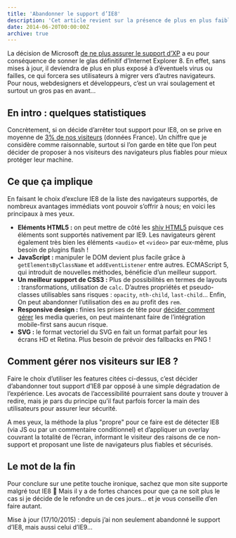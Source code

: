 ```yaml
---
title: 'Abandonner le support d’IE8'
description: 'Cet article revient sur la présence de plus en plus faible d’Internet Explorer 8 dans le paysage web ainsi que ses implications pour nous, webdesigners.'
date: 2014-06-20T00:00:00Z
archive: true
---
```


La décision de Microsoft [de ne plus assurer le support d’XP](http://windows.microsoft.com/fr-fr/windows/end-support-help) a eu pour conséquence de sonner le glas définitif d’Internet Explorer 8. En effet, sans mises à jour, il deviendra de plus en plus exposé à d’éventuels virus ou failles, ce qui forcera ses utilisateurs à migrer vers d’autres navigateurs. Pour nous, webdesigners et développeurs, c’est un vrai soulagement et surtout un gros pas en avant…

## En intro : quelques statistiques

Concrètement, si on décide d’arrêter tout support pour IE8, on se prive en moyenne de [3% de nos visiteurs](http://gs.statcounter.com/#desktop-browser_version_partially_combined-FR-monthly-201404-201406-bar) (données France). Un chiffre que je considère comme raisonnable, surtout si l’on garde en tête que l’on peut décider de proposer à nos visiteurs des navigateurs plus fiables pour mieux protéger leur machine.

## Ce que ça implique

En faisant le choix d’exclure IE8 de la liste des navigateurs supportés, de nombreux avantages immédiats vont pouvoir s’offrir à nous; en voici les principaux à mes yeux.

- **Eléments HTML5 :** on peut mettre de côté les [shiv HTML5](https://code.google.com/p/html5shiv/) puisque ces éléments sont supportés nativement par IE9. Les navigateurs gèrent également très bien les éléments `<audio>` et `<video>` par eux-même, plus besoin de plugins flash !
- **JavaScript :** manipuler le DOM devient plus facile grâce à `getElementsByClassName` et `addEventListener` entre autres. ECMAScript 5, qui introduit de nouvelles méthodes, bénéficie d’un meilleur support.
- **Un meilleur support de CSS3 :** Plus de possibilités en termes de layouts : transformations, utilisation de `calc`. D’autres propriétés et pseudo-classes utilisables sans risques : `opacity`, `nth-child`, `last-child`… Enfin, On peut abandonner l’utilisation des `em` au profit des `rem`.
- **Responsive design :** finies les prises de tête pour [décider comment gérer](/articles/les-anciens-navigateurs/) les media queries, on peut maintenant faire de l’intégration mobile-first sans aucun risque.
- **SVG :** le format vectoriel du SVG en fait un format parfait pour les écrans HD et Retina. Plus besoin de prévoir des fallbacks en PNG !

## Comment gérer nos visiteurs sur IE8 ?

Faire le choix d’utiliser les features citées ci-dessus, c’est décider d’abandonner tout support d’IE8 par opposé à une simple dégradation de l’expérience. Les avocats de l’accessibilité pourraient sans doute y trouver à redire, mais je pars du principe qu’il faut parfois forcer la main des utilisateurs pour assurer leur sécurité.

A mes yeux, la méthode la plus "propre" pour ce faire est de détecter IE8 (via JS ou par un commentaire conditionnel) et d’appliquer un overlay couvrant la totalité de l’écran, informant le visiteur des raisons de ce non-support et proposant une liste de navigateurs plus fiables et sécurisés.

## Le mot de la fin

Pour conclure sur une petite touche ironique, sachez que mon site supporte malgré tout IE8 🙂 Mais il y a de fortes chances pour que ça ne soit plus le cas si je décide de le refondre un de ces jours… et je vous conseille d’en faire autant.

<div className="info">
  Mise à jour (17/10/2015) : depuis j’ai non seulement abandonné le support
  d’IE8, mais aussi celui d’IE9…
</div>
